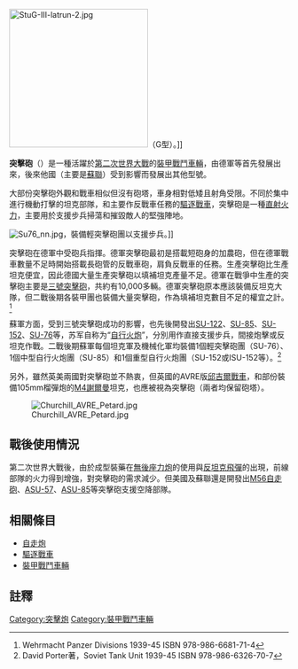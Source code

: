 [[File:StuG-III-latrun-2.jpg|250px]]（G型）。]]

'''突擊砲'''（{{lang-de|'''Sturmgeschütz'''}}）是一種活躍於[[第二次世界大戰|第二次世界大戰]]的[[裝甲戰鬥車輛|裝甲戰鬥車輛]]，由德軍等首先發展出來，後來他國（主要是[[蘇聯|蘇聯]]）受到影響而發展出其他型號。

大部份突擊砲外觀和戰車相似但沒有砲塔，車身相對低矮且射角受限。不同於集中進行機動打擊的坦克部隊，和主要作反戰車任務的[[驅逐戰車|驅逐戰車]]，突擊砲是一種[[直射火力|直射火力]]，主要用於支援步兵掃蕩和摧毀敵人的堅強陣地。

{{noteTA
|1=zh-hant:邱吉爾坦克;zh-hans:丘吉尔坦克;zh-hk:邱吉爾坦克;zh-cn:丘吉尔坦克;zh-tw:邱吉爾戰車;zh-mo:邱吉爾坦克;
}}
[[Image:Su76_nn.jpg|thumb]]，裝備輕突擊砲團以支援步兵。]]

突擊砲在德軍中受砲兵指揮。德軍突擊砲最初是搭載短砲身的加農砲，但在德軍戰車數量不足時開始搭載長砲管的反戰車砲，肩負反戰車的任務。生產突擊砲比生產坦克便宜，因此德國大量生產突擊砲以填補坦克產量不足。德軍在戰爭中生產的突擊砲主要是[[三號突擊砲|三號突擊砲]]，共約有10,000多輛。德軍突擊砲原本應該裝備反坦克大隊，但二戰後期各裝甲團也裝備大量突擊砲，作為填補坦克數目不足的權宜之計。<ref>Wehrmacht Panzer Divisions 1939-45  ISBN 978-986-6681-71-4 </ref>

蘇軍方面，受到三號突擊砲成功的影響，也先後開發出[[SU-122|SU-122]]、[[SU-85|SU-85]]、[[SU-152|SU-152]]、[[SU-76|SU-76]]等，苏军自称为“[[自行火炮|自行火炮]]”，分別用作直接支援步兵，間接炮擊或反坦克作戰。二戰後期蘇軍每個坦克軍及機械化軍均裝備1個輕突擊砲團（SU-76）、1個中型自行火炮團（SU-85）和1個重型自行火炮團（SU-152或ISU-152等）。<ref>David Porter著，Soviet Tank Unit 1939-45   ISBN 978-986-6326-70-7 </ref> 

另外，雖然英美兩國對突擊砲並不熱衷，但英國的AVRE版[[邱吉爾戰車|邱吉爾戰車]]，和部份裝備105mm榴彈炮的[[M4謝爾曼|M4謝爾曼]]坦克，也應被視為突擊砲（兩者均保留砲塔）。

[[File:Churchill_AVRE_Petard.jpg|thumb]]

== 戰後使用情況 ==

第二次世界大戰後，由於成型裝藥在[[無後座力炮|無後座力炮]]的使用與[[反坦克飛彈|反坦克飛彈]]的出現，前線部隊的火力得到增強，對突擊砲的需求減少。但美國及蘇聯還是開發出[[M56蠍式自走炮|M56自走砲]]、[[ASU-57空降自走炮|ASU-57]]、[[ASU-85空降自走炮|ASU-85]]等突擊砲支援空降部隊。

== 相關條目 ==
* [[自走炮|自走炮]]
* [[驅逐戰車|驅逐戰車]]
* [[裝甲戰鬥車輛|裝甲戰鬥車輛]]

==註釋==
{{Commons|突擊砲}}
{{reflist}}

{{WWIIGermanAFVs}}
{{WWIISovAFVs}}

{{Authority control}}
[[Category:突擊炮|Category:突擊炮]]
[[Category:裝甲戰鬥車輛|Category:裝甲戰鬥車輛]]